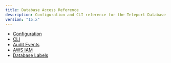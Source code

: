 ```yaml
---
title: Database Access Reference
description: Configuration and CLI reference for the Teleport Database Service.
version: "15.x"
---
```


- [Configuration](/docs/database-access/reference/configuration)
- [CLI](/docs/database-access/reference/cli)
- [Audit Events](/docs/database-access/reference/audit)
- [AWS IAM](/docs/database-access/reference/aws)
- [Database Labels](/docs/database-access/reference/labels)
